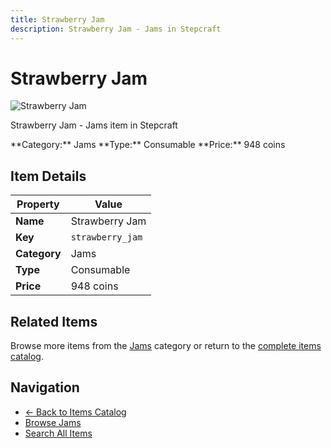 ```yaml
---
title: Strawberry Jam
description: Strawberry Jam - Jams in Stepcraft
---
```


# Strawberry Jam

<div className="flex items-start gap-6 mb-8">
  <div className="flex-shrink-0">
    <img src="/assets/resources/foraging/strawberry_jam.png" alt="Strawberry Jam" className="w-24 h-24 border rounded-lg" />
  </div>
  <div className="flex-1">
    <div className="space-y-2">
      <p className="text-lg text-muted-foreground">Strawberry Jam - Jams item in Stepcraft</p>
      <div className="flex flex-wrap gap-4 text-sm">
        <span className="px-2 py-1 bg-blue-100 dark:bg-blue-900 rounded-md">
          **Category:** Jams
        </span>
        <span className="px-2 py-1 bg-green-100 dark:bg-green-900 rounded-md">
          **Type:** Consumable
        </span>
        <span className="px-2 py-1 bg-yellow-100 dark:bg-yellow-900 rounded-md">
          **Price:** 948 coins
        </span>
      </div>
    </div>
  </div>
</div>

## Item Details

| Property | Value |
|----------|-------|
| **Name** | Strawberry Jam |
| **Key** | `strawberry_jam` |
| **Category** | Jams |
| **Type** | Consumable |
| **Price** | 948 coins |






## Related Items

Browse more items from the [Jams](/docs/items#jams) category or return to the [complete items catalog](/docs/items).

## Navigation

- [← Back to Items Catalog](/docs/items)
- [Browse Jams](/docs/items#jams)
- [Search All Items](/search)
